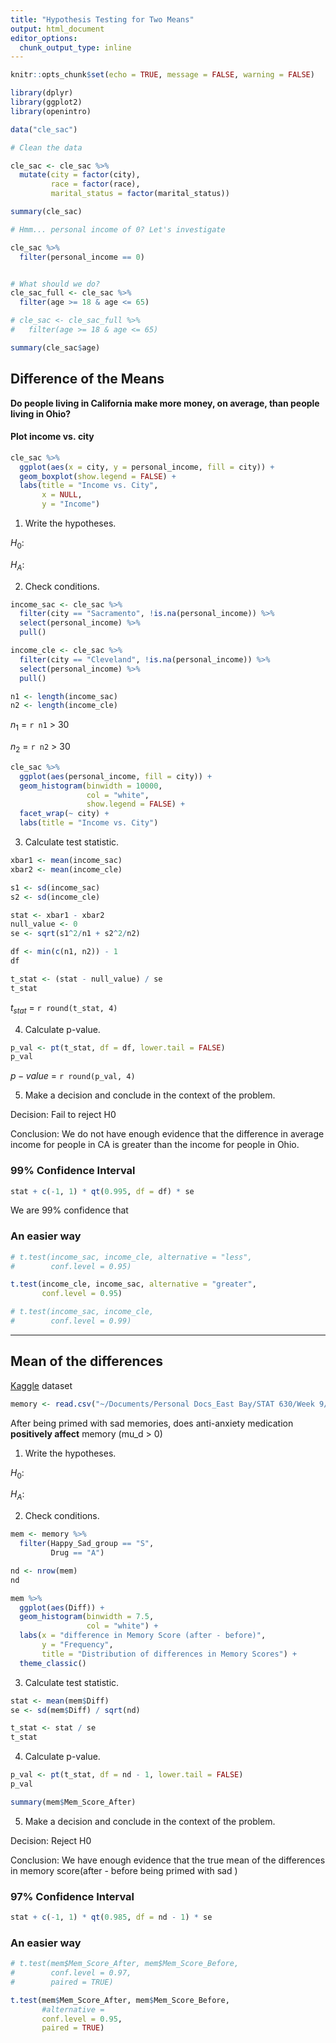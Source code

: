 ```yaml
---
title: "Hypothesis Testing for Two Means"
output: html_document
editor_options: 
  chunk_output_type: inline
---
```


```r
knitr::opts_chunk$set(echo = TRUE, message = FALSE, warning = FALSE)

library(dplyr)
library(ggplot2)
library(openintro)

data("cle_sac")

# Clean the data

cle_sac <- cle_sac %>% 
  mutate(city = factor(city),
         race = factor(race),
         marital_status = factor(marital_status))

summary(cle_sac)

# Hmm... personal income of 0? Let's investigate

cle_sac %>% 
  filter(personal_income == 0)  


# What should we do?
cle_sac_full <- cle_sac %>% 
  filter(age >= 18 & age <= 65)

# cle_sac <- cle_sac_full %>%
#   filter(age >= 18 & age <= 65)

summary(cle_sac$age)

```

## Difference of the Means  

**Do people living in California make more money, on average, than people living in Ohio?**

#### Plot income vs. city

```r
cle_sac %>% 
  ggplot(aes(x = city, y = personal_income, fill = city)) +
  geom_boxplot(show.legend = FALSE) +
  labs(title = "Income vs. City",
       x = NULL,
       y = "Income")
```


1) Write the hypotheses.

$H_0:$

$H_A:$


2) Check conditions.
```r
income_sac <- cle_sac %>% 
  filter(city == "Sacramento", !is.na(personal_income)) %>% 
  select(personal_income) %>% 
  pull()

income_cle <- cle_sac %>% 
  filter(city == "Cleveland", !is.na(personal_income)) %>% 
  select(personal_income) %>% 
  pull()

n1 <- length(income_sac)
n2 <- length(income_cle)
```

$n_1$ = `r n1` > 30

$n_2$ = `r n2` > 30

```r
cle_sac %>% 
  ggplot(aes(personal_income, fill = city)) +
  geom_histogram(binwidth = 10000,
                 col = "white",
                 show.legend = FALSE) +
  facet_wrap(~ city) +
  labs(title = "Income vs. City")
```


3) Calculate test statistic.

```r
xbar1 <- mean(income_sac)
xbar2 <- mean(income_cle)

s1 <- sd(income_sac)
s2 <- sd(income_cle)

stat <- xbar1 - xbar2
null_value <- 0
se <- sqrt(s1^2/n1 + s2^2/n2)

df <- min(c(n1, n2)) - 1
df

t_stat <- (stat - null_value) / se 
t_stat
```

$t_{stat}$ = `r round(t_stat, 4)`  

4) Calculate p-value.

```r
p_val <- pt(t_stat, df = df, lower.tail = FALSE)
p_val
```

$p-value$ = `r round(p_val, 4)`  


5) Make a decision and conclude in the context of the problem.  

Decision:  Fail to reject H0

Conclusion: We do not have enough evidence that the difference in average income for people in CA is greater than the income for people in Ohio.

### 99% Confidence Interval

```r
stat + c(-1, 1) * qt(0.995, df = df) * se
```
We are 99% confidence that 

### An easier way

```r
# t.test(income_sac, income_cle, alternative = "less",
#        conf.level = 0.95)

t.test(income_cle, income_sac, alternative = "greater",
       conf.level = 0.95)

# t.test(income_sac, income_cle,
#        conf.level = 0.99)
```

---

## Mean of the differences

[Kaggle](https://www.kaggle.com/datasets/steveahn/memory-test-on-drugged-islanders-data) dataset

```r
memory <- read.csv("~/Documents/Personal Docs_East Bay/STAT 630/Week 9/islander_data.csv") #memory: denote name of the dataset


```

After being primed with sad memories, does anti-anxiety medication **positively affect** memory (mu_d > 0)

1) Write the hypotheses.

$H_0:$

$H_A:$


2) Check conditions.

```r
mem <- memory %>% 
  filter(Happy_Sad_group == "S",
         Drug == "A")

nd <- nrow(mem)
nd 

mem %>% 
  ggplot(aes(Diff)) +
  geom_histogram(binwidth = 7.5,
                 col = "white") +
  labs(x = "difference in Memory Score (after - before)",
       y = "Frequency",
       title = "Distribution of differences in Memory Scores") +
  theme_classic()


```

3) Calculate test statistic.
```r
stat <- mean(mem$Diff)
se <- sd(mem$Diff) / sqrt(nd)

t_stat <- stat / se
t_stat
```

4) Calculate p-value.
```r
p_val <- pt(t_stat, df = nd - 1, lower.tail = FALSE)
p_val

summary(mem$Mem_Score_After)
```


5) Make a decision and conclude in the context of the problem.

Decision:  Reject H0

Conclusion: We have enough evidence that the true mean of the differences in memory score(after - before being primed with sad )

### 97% Confidence Interval

```r
stat + c(-1, 1) * qt(0.985, df = nd - 1) * se
```


### An easier way

```r
# t.test(mem$Mem_Score_After, mem$Mem_Score_Before,
#        conf.level = 0.97,
#        paired = TRUE)

t.test(mem$Mem_Score_After, mem$Mem_Score_Before,
       #alternative = 
       conf.level = 0.95,
       paired = TRUE)
```

